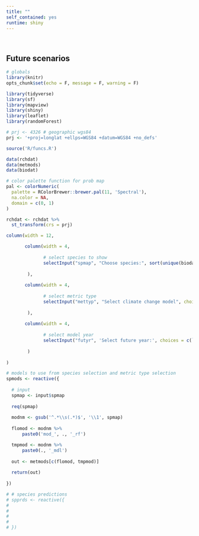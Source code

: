 ```yaml
---
title: ""
self_contained: yes
runtime: shiny
---
```


<br>

## Future scenarios {.tabset}

```r
# globals
library(knitr)
opts_chunk$set(echo = F, message = F, warning = F)

library(tidyverse)
library(sf)
library(mapview)
library(shiny)
library(leaflet)
library(randomForest)

# prj <- 4326 # geographic wgs84
prj <- '+proj=longlat +ellps=WGS84 +datum=WGS84 +no_defs'

source('R/funcs.R')

data(rchdat)
data(metmods)
data(biodat)

# color palette function for prob map
pal <- colorNumeric(
  palette = RColorBrewer::brewer.pal(11, 'Spectral'),
  na.color = NA,
  domain = c(0, 1)
)

rchdat <- rchdat %>% 
  st_transform(crs = prj)
```

```r
column(width = 12,

       column(width = 4, 
              
              # select species to show
              selectInput("spmap", "Choose species:", sort(unique(biodat$name)))
                
        ), 
       
       column(width = 4,
              
              # select metric type
              selectInput("mettyp", "Select climate change model", choices = list(CanESM2 = 'canesm2', ccsm4 = 'ccsm4', miroc5 = 'miroc5'))
       
        ),
       
       column(width = 4, 
              
              # select model year  
              selectInput("futyr", 'Select future year:', choices = c(`2040` = 'dt1', `2100` = 'dt2'))
              
        )
       
)
```

```r
# models to use from species selection and metric type selection
spmods <- reactive({
  
  # input
  spmap <- input$spmap
  
  req(spmap)
  
  modnm <- gsub('^.*\\s(.*)$', '\\1', spmap)
  
  flomod <- modnm %>% 
      paste0('mod_', ., '_rf')

  tmpmod <- modnm %>% 
      paste0(., '_mdl')
    
  out <- metmods[c(flomod, tmpmod)]
  
  return(out)
  
})

# # species predictions 
# spprds <- reactive({
#   
#   
#   
#   
# })
```

